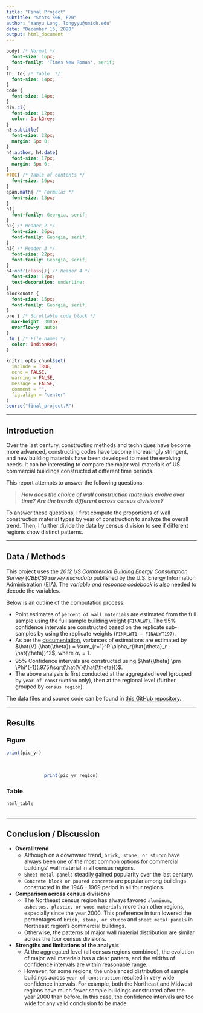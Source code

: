 ```yaml
---
title: "Final Project"
subtitle: "Stats 506, F20"
author: "Yanyu Long, longyyu@umich.edu"
date: "December 15, 2020"
output: html_document
---
```


```css
body{ /* Normal */
  font-size: 16px;
  font-family: 'Times New Roman', serif;
}
th, td{ /* Table  */
  font-size: 14px;
}
code {
  font-size: 14px;
}
div.ci{
  font-size: 12px;
  color: DarkGrey;
}
h3.subtitle{
  font-size: 22px;
  margin: 5px 0;
}
h4.author, h4.date{
  font-size: 17px;
  margin: 5px 0;
}
#TOC{ /* Table of contents */
  font-size: 16px;
}
span.math{ /* Formulas */
  font-size: 13px;
}
h1{
  font-family: Georgia, serif;
}
h2{ /* Header 2 */
  font-size: 26px;
  font-family: Georgia, serif;
}
h3{ /* Header 3 */
  font-size: 22px;
  font-family: Georgia, serif;
}
h4:not([class]){ /* Header 4 */
  font-size: 17px;
  text-decoration: underline;
}
blockquote {
  font-size: 15px;
  font-family: Georgia, serif;
}
pre { /* Scrollable code block */
  max-height: 300px;
  overflow-y: auto;
}
.fn { /* File names */
  color: IndianRed;
}
```


```r
knitr::opts_chunk$set(
  include = TRUE, 
  echo = FALSE,
  warning = FALSE, 
  message = FALSE,
  comment = "",
  fig.align = "center"
)
source("final_project.R")
```

****

## Introduction

Over the last century, constructing methods and techniques have become more advanced, constructing codes have become increasingly stringent, and new building materials have been developed to meet the evolving needs. It can be interesting to compare the major wall materials of US commercial buildings constructed at different time periods.  

This report attempts to answer the following questions:  

> ***How does the choice of wall construction materials evolve over time? Are the trends different across census divisions?***  
  
To answer these questions, I first compute the proportions of wall construction material types by year of construction to analyze the overall trend. 
Then, I further divide the data by census division to see if different regions show distinct patterns.  

****

## Data / Methods

This project uses the *2012 US Commercial Building Energy Consumption Survey (CBECS) survey microdata* published by the U.S. Energy Information Administration (EIA). 
The *variable and response codebook* is also needed to decode the variables. 

Below is an outline of the computation process. 

*  Point estimates of `percent of wall materials` are estimated from the full sample using the full sample building weight (`FINALWT`). The 95% confidence intervals are constructed based on the replicate sub-samples by using the replicate weights (`FINALWT1 – FINALWT197`). 
*  As per the [documentation](https://www.eia.gov/consumption/commercial/data/2012/pdf/user_guide_public_use_aug2016.pdf), variances of estimations are estimated by 
$\hat{V} (\hat{\theta}) = \sum_{r=1}^R \alpha_r(\hat{\theta}_r - \hat{\theta})^2$, 
where $\alpha_r = 1$. 
*  95% Confidence intervals are constructed using 
$\hat{\theta} \pm \Phi^{-1}(.975)\sqrt{\hat{V}(\hat{\theta})}$.
*  The above analysis is first conducted at the aggregated level (grouped by `year of construction` only), then at the regional level (further grouped by `census region`).
  

The data files and source code can be found in [this GitHub repository](https://github.com/longyyu/Stats506_FinalProj).

****

## Results {.tabset .tabset-pills}

### Figure

```r
print(pic_yr)
```

<br>

<div style="padding-left: 100px;">
```r
print(pic_yr_region)
```
</div>

### Table

```r
html_table
```

## {- .unlisted .unnumbered}

****

## Conclusion / Discussion

*  **Overall trend**
    * Although on a downward trend, `brick, stone, or stucco` have always been one of the most common options for commercial buildings' wall material in all census regions. 
    * `Sheet metal panels` steadily gained popularity over the last century. 
    * `Concrete block or poured concrete` are popular among buildings constructed in the 1946 - 1969 period in all four regions.  
*  **Comparison across census divisions**
    * The Northeast census region has always favored `aluminum, asbestos, plastic, or wood materials` more than other regions, especially since the year 2000. 
    This preference in turn lowered the percentages of `brick, stone, or stucco` and `sheet metal panels` in Northeast region's commercial buildings.
    * Otherwise, the patterns of major wall material distribution are similar across the four census divisions. 
*  **Strengths and limitations of the analysis**
    * At the aggregated level (all census regions combined), the evolution of major wall materials has a clear pattern, and the widths of confidence intervals are within reasonable range.  
    * However, for some regions, the unbalanced distribution of sample buildings across `year of construction` resulted in very wide confidence intervals. For example, both the Northeast and Midwest regions have much fewer sample buildings constructed after the year 2000 than before. In this case, the confidence intervals are too wide for any valid conclusion to be made.
